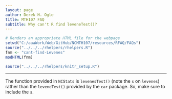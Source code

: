 ```yaml
---
layout: page
author: Derek H. Ogle
title: MTH107 FAQ
subtitle: Why can't R find leveneTest()?
---
```


```r
# Renders an appropriate HTML file for the webpage
setwd("C:/aaaWork/Web/GitHub/NCMTH107/resources/RFAQ/FAQs")
source("../../../rhelpers/rhelpers.R")
fnm <- "cant-find-Levenes"
modHTML(fnm)
```

```r
source("../../../rhelpers/knitr_setup.R")
```

----

The function provided in `NCStats` is `levenesTest()` (note the `s` on `levenes`) rather than the `leveneTest()` provided by the `car` package.  So, make sure to include the `s`.
